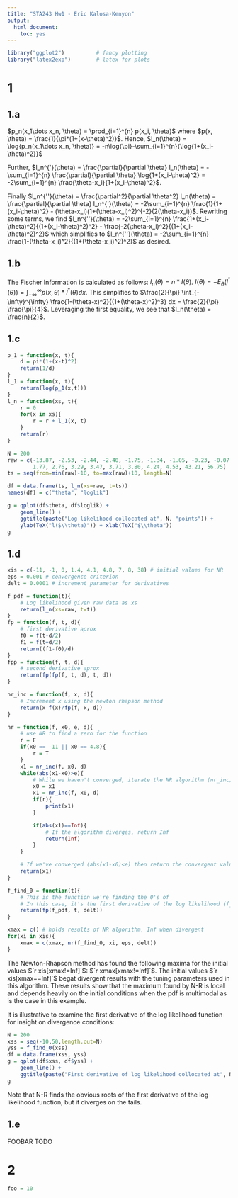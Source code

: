 ```yaml
---
title: "STA243 Hw1 - Eric Kalosa-Kenyon"
output:
  html_document:
    toc: yes
---
```


```r
library("ggplot2")          # fancy plotting
library("latex2exp")        # latex for plots
```

# 1
## 1.a
$p_n(x_1\dots x_n, \theta) = \prod_{i=1}^{n} p(x_i, \theta)$ where
$p(x, \theta) = \frac{1}{\pi*(1+(x-\theta)^2)}$. Hence,
$l_n(\theta) = \log{p_n(x_1\dots x_n, \theta)} =
    -n\log{\pi}-\sum_{i=1}^{n}{\log{1+(x_i-\theta)^2}}$
  
Further, $l_n^{'}(\theta) = \frac{\partial}{\partial \theta} l_n(\theta) =
    -\sum_{i=1}^{n} \frac{\partial}{\partial \theta} \log{1+(x_i-\theta)^2} =
    -2\sum_{i=1}^{n} \frac{\theta-x_i}{1+(x_i-\theta)^2}$.
  
Finally $l_n^{''}(\theta) = \frac{\partial^2}{\partial \theta^2} l_n(\theta) =
    \frac{\partial}{\partial \theta} l_n^{'}(\theta) =
    -2\sum_{i=1}^{n} \frac{1}{1+(x_i-\theta)^2} -
    (\theta-x_i)(1+(\theta-x_i)^2)^{-2}(2(\theta-x_i))$.
Rewriting some terms, we find
$l_n^{''}(\theta) =
    -2\sum_{i=1}^{n} \frac{1+(x_i-\theta)^2}{(1+(x_i-\theta)^2)^2} -
    \frac{-2(\theta-x_i)^2}{(1+(x_i-\theta)^2)^2}$
which simplifies to
$l_n^{''}(\theta) =
    -2\sum_{i=1}^{n} \frac{1-(\theta-x_i)^2}{(1+(\theta-x_i)^2)^2}$ as desired.


## 1.b
The Fischer Information is calculated as follows:
$I_n(\theta) = n*I(\theta)$.
$I(\theta) = -E_\theta(l^{''}(\theta)) =
    \int_{-\infty}^{\infty} p(x,\theta)*l^{''}(\theta) dx$. This simplifies to
$\frac{2}{\pi} \int_{-\infty}^{\infty}
    \frac{1-(\theta-x)^2}{(1+(\theta-x)^2)^3} dx = \frac{2}{\pi} \frac{\pi}{4}$.
Leveraging the first equality, we see that $I_n(\theta) = \frac{n}{2}$.

## 1.c
```r
p_1 = function(x, t){
    d = pi*(1+(x-t)^2)
    return(1/d)
}
l_1 = function(x, t){
    return(log(p_1(x,t)))
}
l_n = function(xs, t){
    r = 0
    for(x in xs){
        r = r + l_1(x, t)
    }
    return(r)
}

N = 200
raw = c(-13.87, -2.53, -2.44, -2.40, -1.75, -1.34, -1.05, -0.23, -0.07, 0.27,
        1.77, 2.76, 3.29, 3.47, 3.71, 3.80, 4.24, 4.53, 43.21, 56.75)
ts = seq(from=min(raw)-10, to=max(raw)+10, length=N)

df = data.frame(ts, l_n(xs=raw, t=ts))
names(df) = c("theta", "loglik")

g = qplot(df$theta, df$loglik) +
    geom_line() +
    ggtitle(paste("Log likelihood collocated at", N, "points")) +
    ylab(TeX("l($\\theta)")) + xlab(TeX("$\\theta"))
g
```

## 1.d
```r
xis = c(-11, -1, 0, 1.4, 4.1, 4.8, 7, 8, 38) # initial values for NR
eps = 0.001 # convergence criterion
delt = 0.0001 # increment parameter for derivatives

f_pdf = function(t){
    # Log likelihood given raw data as xs
    return(l_n(xs=raw, t=t))
}
fp = function(f, t, d){
    # first derivative aprox
    f0 = f(t-d/2)
    f1 = f(t+d/2)
    return((f1-f0)/d)
}
fpp = function(f, t, d){
    # second derivative aprox
    return(fp(fp(f, t, d), t, d))
}

nr_inc = function(f, x, d){
    # Increment x using the newton rhapson method
    return(x-f(x)/fp(f, x, d))
}

nr = function(f, x0, e, d){
    # use NR to find a zero for the function
    r = F
    if(x0 == -11 || x0 == 4.8){
        r = T
    }
    x1 = nr_inc(f, x0, d)
    while(abs(x1-x0)>e){
        # While we haven't converged, iterate the NR algorithm (nr_inc)
        x0 = x1
        x1 = nr_inc(f, x0, d)
        if(r){
            print(x1)
        }

        if(abs(x1)==Inf){
            # If the algorithm diverges, return Inf
            return(Inf)
        }
    }

    # If we've converged (abs(x1-x0)<e) then return the convergent value
    return(x1)
}

f_find_0 = function(t){
    # This is the function we're finding the 0's of
    # In this case, it's the first derivative of the log likelihood (f_pdf)
    return(fp(f_pdf, t, delt))
}

xmax = c() # holds results of NR algorithm, Inf when divergent
for(xi in xis){
    xmax = c(xmax, nr(f_find_0, xi, eps, delt))
}
```

The Newton-Rhapson method has found the following maxima for the initial values
$`r xis[xmax!=Inf]`$: $`r xmax[xmax!=Inf]`$.
The initial values $`r xis[xmax==Inf]`$ begat divergent results with the tuning
parameters used in this algorithm. These results show that the maximum found by
N-R is local and depends heavily on the initial conditions when the pdf is
multimodal as is the case in this example.

It is illustrative to examine the first derivative of the log likelihood
function for insight on divergence conditions:
```r
N = 200
xss = seq(-10,50,length.out=N)
yss = f_find_0(xss)
df = data.frame(xss, yss)
g = qplot(df$xss, df$yss) +
    geom_line() +
    ggtitle(paste("First derivative of log likelihood collocated at", N, "points"))
g
```

Note that N-R finds the obvious roots of the first derivative of the log
likelihood function, but it diverges on the tails.

## 1.e
FOOBAR TODO

# 2
```r
foo = 10
```
